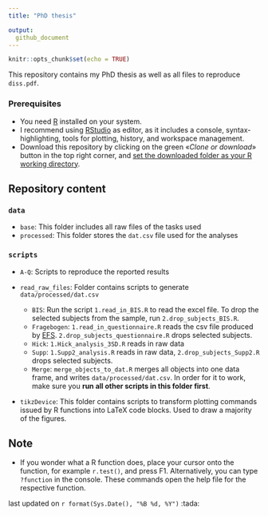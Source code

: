 ```yaml
---
title: "PhD thesis"

output:
  github_document
---
```


```r
knitr::opts_chunk$set(echo = TRUE)
```



This repository contains my PhD thesis as well as all files to reproduce `diss.pdf`.


### Prerequisites 

* You need [R](https://cran.r-project.org) installed on your system.
* I recommend using [RStudio](https://www.rstudio.com/products/rstudio/download/) as editor, as it includes a console, syntax-highlighting, tools for plotting, history, and workspace management.
* Download this repository by clicking on the green «*Clone or download*» button in the top right corner, and [set the downloaded folder as your R working directory](http://rfunction.com/archives/1001).



## Repository content

### `data`
* `base`: This folder includes all raw files of the tasks used
* `processed`: This folder stores the `dat.csv` file used for the analyses

### `scripts`
* `A-Q`: Scripts to reproduce the reported results

* `read_raw_files`: Folder contains scripts to generate `data/processed/dat.csv`
    + `BIS`: Run the script `1.read_in_BIS.R` to read the excel file. To drop the selected subjects from the sample, run `2.drop_subjects_BIS.R`.
    + `Fragebogen`: `1.read_in_questionnaire.R` reads the csv file produced by [EFS](http://www.unipark.de/www/front.php). `2.drop_subjects_questionnaire.R` drops selected subjects.
    + `Hick`: `1.Hick_analysis_3SD.R` reads in raw data
    + `Supp`: `1.Supp2_analysis.R` reads in raw data, `2.drop_subjects_Supp2.R` drops selected subjects.
    + `Merge`: `merge_objects_to_dat.R` merges all objects into one data frame, and writes `data/processed/dat.csv`. In order for it to work, make sure you **run all other scripts in this folder first**. 
    
* `tikzDevice`: This folder contains scripts to transform plotting commands issued by R functions into LaTeX code blocks. Used to draw a majority of the figures.



## Note
* If you wonder what a R function does, place your cursor onto the function, for example `r.test()`, and press F1. Alternatively, you can type `?function` in the console. These commands open the help file for the respective function.

last updated on `r format(Sys.Date(), "%B %d, %Y")` :tada:
